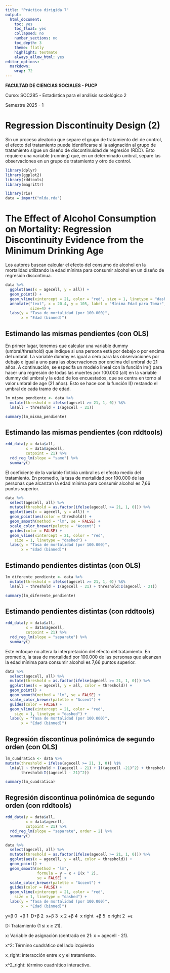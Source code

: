 ```yaml
---
title: "Práctica dirigida 7"
output:
  html_document:
    toc: yes
    toc_float: yes
    collapsed: no
    number_sections: no
    toc_depth: 3
    theme: flatly
    highlight: textmate
    always_allow_html: yes
editor_options: 
  markdown: 
    wrap: 72
---
```


**FACULTAD DE CIENCIAS SOCIALES - PUCP**

Curso: SOC285 - Estadística para el análisis sociológico 2

Semestre 2025 - 1

# **Regression Discontinuity Design (2)**

Sin un proceso aleatorio que separe el grupo de tratamiento del de
control, el efecto del tratamiento puede identificarse si la asignación
al grupo de tratamiento sigue un diseño de discontinuidad de regresión
(RDD). Esto requiere una variable (running) que, en un determinado
umbral, separe las observaciones en un grupo de tratamiento y otro de
control.

```r
library(dplyr)
library(ggplot2)
library(rddtools)
library(magrittr)
```

```r
library(rio)
data = import("mlda.rda")
```

# The Effect of Alcohol Consumption on Mortality: Regression Discontinuity Evidence from the Minimum Drinking Age

Los autores buscan calcular el efecto del consumo de alcohol en la
mortalidad utilizando la edad mínima para consumir alcohol en un diseño
de regresión discontinua.

```r
data %>% 
  ggplot(aes(x = agecell, y = all)) + 
  geom_point() +
  geom_vline(xintercept = 21, color = "red", size = 1, linetype = "dashed") + 
  annotate("text", x = 20.4, y = 105, label = "Mínima Edad para Tomar",
           size=4) +
  labs(y = "Tasa de mortalidad (por 100.000)",
       x = "Edad (binned)")
```

## Estimando las mismas pendientes (con OLS)

En primer lugar, tenemos que calcular una variable dummy
(umbral/threshold) que indique si una persona está por debajo o por
encima del umbral. La variable dummy es igual a cero para las
observaciones por debajo e igual a uno para las observaciones por encima
del umbral de 21 años. A continuación, se especifa un modelo lineal con
la función lm() para hacer una regresión de todas las muertes por
100.000 (all) en la variable dummy del umbral y la edad de los
encuestados, que se centra en torno al valor umbral de age (21 años).
Esto se hace con la función I() restando el umbral de cada tramo de
edad.

```r
lm_misma_pendiente <- data %>% 
  mutate(threshold = ifelse(agecell >= 21, 1, 0)) %$% 
  lm(all ~ threshold + I(agecell - 21))

summary(lm_misma_pendiente) 
```

## Estimando las mismas pendientes (con rddtools)

```r
rdd_data(y = data$all, 
         x = data$agecell, 
         cutpoint = 21) %>% 
  rdd_reg_lm(slope = "same") %>% 
  summary()
```

El coeficiente de la variable ficticia umbral es el efecto medio del
tratamiento. En promedio, la tasa de mortalidad por 100.000 de las
personas que alcanzan la edad mínima para consumir alcohol es 7,66
puntos superior.

```r
data %>%
  select(agecell, all) %>%
  mutate(threshold = as.factor(ifelse(agecell >= 21, 1, 0))) %>%
  ggplot(aes(x = agecell, y = all)) +
  geom_point(aes(color = threshold)) +
  geom_smooth(method = "lm", se = FALSE) +
  scale_color_brewer(palette = "Accent") +
  guides(color = FALSE) +
  geom_vline(xintercept = 21, color = "red",
    size = 1, linetype = "dashed") +
  labs(y = "Tasa de mortalidad (por 100.000)",
       x = "Edad (binned)")
```

## Estimando pendientes distintas (con OLS)

```r
lm_diferente_pendiente <- data %>%
  mutate(threshold = ifelse(agecell >= 21, 1, 0)) %$%
  lm(all ~ threshold + I(agecell - 21) + threshold:I(agecell - 21))

summary(lm_diferente_pendiente)
```

## Estimando pendientes distintas (con rddtools)

```r
rdd_data(y = data$all, 
         x = data$agecell, 
         cutpoint = 21) %>% 
  rdd_reg_lm(slope = "separate") %>% 
  summary()
```

Este enfoque no altera la interpretación del efecto del tratamiento. En
promedio, la tasa de mortalidad por 100.000 de las personas que alcanzan
la edad mínima para consumir alcohol es 7,66 puntos superior.

```r
data %>%
  select(agecell, all) %>%
  mutate(threshold = as.factor(ifelse(agecell >= 21, 1, 0))) %>%
  ggplot(aes(x = agecell, y = all, color = threshold)) +
  geom_point() +
  geom_smooth(method = "lm", se = FALSE) +
  scale_color_brewer(palette = "Accent") +
  guides(color = FALSE) +
  geom_vline(xintercept = 21, color = "red",
    size = 1, linetype = "dashed") +
  labs(y = "Tasa de mortalidad (por 100.000)",
       x = "Edad (binned)")
```

## Regresión discontinua polinómica de segundo orden (con OLS)

```r
lm_cuadratica <- data %>% 
mutate(threshold = ifelse(agecell >= 21, 1, 0)) %$% 
  lm(all ~ threshold + I(agecell - 21) + I((agecell -21)^2) + threshold:I(agecell - 21) +
       threshold:I((agecell - 21)^2))

summary(lm_cuadratica)
```

## Regresión discontinua polinómica de segundo orden (con rddtools)

```r
rdd_data(y = data$all, 
         x = data$agecell, 
         cutpoint = 21) %>% 
  rdd_reg_lm(slope = "separate", order = 2) %>% 
  summary()
```

```r
data %>%
  select(agecell, all) %>%
  mutate(threshold = as.factor(ifelse(agecell >= 21, 1, 0))) %>%
  ggplot(aes(x = agecell, y = all, color = threshold)) +
  geom_point() +
  geom_smooth(method = "lm",
              formula = y ~ x + I(x ^ 2),
              se = FALSE) +
  scale_color_brewer(palette = "Accent") +
  guides(color = FALSE) +
  geom_vline(xintercept = 21, color = "red",
    size = 1, linetype = "dashed") +
  labs(y = "Tasa de mortalidad (por 100.000)",
       x = "Edad (binned)")
```

y=β 0 ​ +β 1 ​ D+β 2 ​ x+β 3 ​ x 2 +β 4 ​ x right ​ +β 5 ​ x right 2 ​ +ϵ

D: Tratamiento (1 si x ≥ 21).

x: Variable de asignación (centrada en 21: x = agecell - 21).

x\^2: Término cuadrático del lado izquierdo

x_right: interacción entre x y el tratamiento.

x\^2_right: término cuadrático interactivo.
